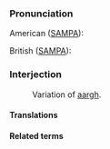 ===Pronunciation===

American ([[SAMPA]]):

British ([[SAMPA]]):

===Interjection===

: Variation of [[aargh]].



====Translations====


====Related terms====